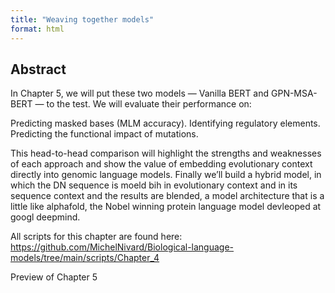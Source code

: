 ```yaml
---
title: "Weaving together models"
format: html
---
```


::: callout-tip
## Abstract

In Chapter 5, we will put these two models — Vanilla BERT and GPN-MSA-BERT — to the test. We will evaluate their performance on:

Predicting masked bases (MLM accuracy). Identifying regulatory elements. Predicting the functional impact of mutations.

This head-to-head comparison will highlight the strengths and weaknesses of each approach and show the value of embedding evolutionary context directly into genomic language models. Finally we'll build a hybrid model, in which the DN sequence is moeld bih in evolutionary context and in its sequence context and the results are blended, a model architecture that is a little like alphafold, the Nobel winning protein language model devleoped at googl deepmind.

All scripts for this chapter are found here: <https://github.com/MichelNivard/Biological-language-models/tree/main/scripts/Chapter_4>
:::

Preview of Chapter 5